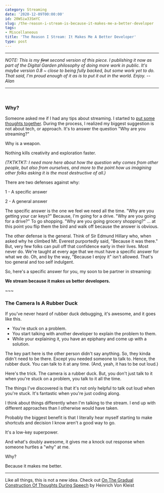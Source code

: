 ```yaml
---
category: Streaming
date: '2020-12-09T00:00:00'
id: 20WSiw33SmYC
slug: /the-reason-i-stream-is-because-it-makes-me-a-better-developer
tags:
- Miscellaneous
title: 'The Reason I Stream: It Makes Me A Better Developer'
type: post
---
```


---


_NOTE: This is my <strike>first</strike> second version of this piece. I publishing it now as part of the Digital Garden philosophy of doing more work in public. It's maybe version 0.8 ~ close to being fully backed, but some work yet to do. That said, I'm proud enough of it as is to put it out in the world. Enjoy. -- Alan_

---


<br />

### Why? 

Someone asked me if I had any tips about streaming. I started to [put some thoughts together](/advice-for-new-streamers/). During the process, I realized my biggest suggestion is not about tech, or approach. It's to answer the question "Why are you streaming?"

Why is a weapon. 

Nothing kills creativity and exploration faster. 

_(TKTKTKT: I need more here about how the question why comes from other people, but also from ourselves, and more to the point how us imagining other folks asking it is the most destructive of all.)_


There are two defenses against why:

1 - A specific answer

2 - A general answer

The specific answer is the one we feel we need all the time. "Why are you getting your car keys?" Because, I'm going for a drive. "Why are you going for a drive?" To go shopping. "Why are you going grocery shopping?" ... at this point you flip them the bird and walk off because the answer is obvious. 

The other defense is the general. Think of Sir Edmund Hillary who, when asked why he climbed Mt. Everest purportedly said, "Because it was there." But, very few folks can pull off that confidence early in their lives. Most never do. We're taught at every age that we must have a specific answer for what we do. Oh, and by the way, "Because I enjoy it" isn't allowed. That's too general and too self indulgent.

So, here's a specific answer for you, my soon to be partner in streaming: 

<strong class="font-bold">We stream because it makes us better developers.</strong>

<span class="text-center">~~~</span>

### The Camera Is A Rubber Duck

If you've never heard of rubber duck debugging, it's awesome, and it goes like this. 

- You're stuck on a problem. 
- You start talking with another developer to explain the problem to them. 
- While your explaining it, you have an epiphany and come up with a solution. 

The key part here is the other person didn't say anything. So, they kinda didn't need to be there. Except you needed someone to talk to. Hence, the rubber duck. You can talk to it at any time. (And, yeah, it has to be out loud.)

Here's the trick. The camera is a rubber duck. But, you don't just talk to it when you're stuck on a problem, you talk to it all the time. 

The things I've discovered is that it's not only helpful to talk out loud when you're stuck. It's fantastic when you're just coding along. 

I think about things differently when I'm talking to the stream. I end up with different approaches than I otherwise would have taken. 

Probably the biggest benefit is that I literally hear myself starting to make shortcuts and decision I know aren't a good way to go.

It's a low-key superpower. 

And what's doubly awesome, it gives me a knock out response when someone hurtles a "why" at me. 

Why? 

Because it makes me better.

---


Like all things, this is not a new idea. Check out [On The Gradual Construction Of Thoughts During Speech](https://www.ias-research.net/wp-content/uploads/2012/01/Kleist-and-Hamburger_-_1951_-_On-the-Gradual-Construction-of-Thoughts-During-Speech.pdf) by Heinrich Von Kleist